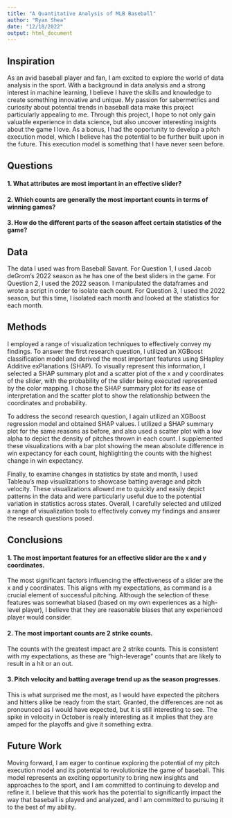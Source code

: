 ```yaml
---
title: "A Quantitative Analysis of MLB Baseball"
author: "Ryan Shea"
date: "12/18/2022"
output: html_document
---
```


## Inspiration

As an avid baseball player and fan, I am excited to explore the world of data analysis in the sport. With a background in data analysis and a strong interest in machine learning, I believe I have the skills and knowledge to create something innovative and unique. My passion for sabermetrics and curiosity about potential trends in baseball data make this project particularly appealing to me. Through this project, I hope to not only gain valuable experience in data science, but also uncover interesting insights about the game I love. As a bonus, I had the opportunity to develop a pitch execution model, which I believe has the potential to be further built upon in the future. This execution model is something that I have never seen before.

## Questions

#### 1. What attributes are most important in an effective slider?

#### 2. Which counts are generally the most important counts in terms of winning games?

#### 3. How do the different parts of the season affect certain statistics of the game?

## Data

The data I used was from Baseball Savant. For Question 1, I used Jacob deGrom's 2022 season as he has one of the best
sliders in the game. For Question 2, I used the 2022 season. I manipulated the dataframes and wrote a script
in order to isolate each count. For Question 3, I used the 2022 season, but this time, I isolated each month and
looked at the statistics for each month.

## Methods

I employed a range of visualization techniques to effectively convey my findings. To answer the first research question, I utilized an XGBoost classification model and derived the most important features using SHapley Additive exPlanations (SHAP). To visually represent this information, I selected a SHAP summary plot and a scatter plot of the x and y coordinates of the slider, with the probability of the slider being executed represented by the color mapping. I chose the SHAP summary plot for its ease of interpretation and the scatter plot to show the relationship between the coordinates and probability.

To address the second research question, I again utilized an XGBoost regression model and obtained SHAP values. I utilized a SHAP summary plot for the same reasons as before, and also used a scatter plot with a low alpha to depict the density of pitches thrown in each count. I supplemented these visualizations with a bar plot showing the mean absolute difference in win expectancy for each count, highlighting the counts with the highest change in win expectancy.

Finally, to examine changes in statistics by state and month, I used Tableau's map visualizations to showcase batting average and pitch velocity. These visualizations allowed me to quickly and easily depict patterns in the data and were particularly useful due to the potential variation in statistics across states. Overall, I carefully selected and utilized a range of visualization tools to effectively convey my findings and answer the research questions posed.

## Conclusions

#### 1. The most important features for an effective slider are the x and y coordinates.

The most significant factors influencing the effectiveness of a slider are the x and y coordinates. This aligns with my expectations, as command is a crucial element of successful pitching. Although the selection of these features was somewhat biased (based on my own experiences as a high-level player), I believe that they are reasonable biases that any experienced player would consider.

#### 2. The most important counts are 2 strike counts.

The counts with the greatest impact are 2 strike counts. This is consistent with my expectations, as these are "high-leverage" counts that are likely to result in a hit or an out.

#### 3. Pitch velocity and batting average trend up as the season progresses.

This is what surprised me the most, as I would have expected the pitchers and hitters alike be ready from the start. Granted, the differences are not as pronounced as I would have expected, but it is still interesting to see. The spike in velocity in October is really interesting as it implies that they are amped for the playoffs and give it something extra.

## Future Work

Moving forward, I am eager to continue exploring the potential of my pitch execution model and its potential to revolutionize the game of baseball. This model represents an exciting opportunity to bring new insights and approaches to the sport, and I am committed to continuing to develop and refine it. I believe that this work has the potential to significantly impact the way that baseball is played and analyzed, and I am committed to pursuing it to the best of my ability.